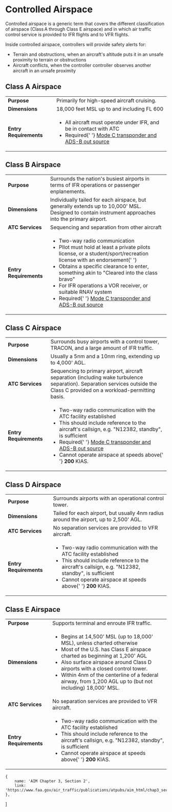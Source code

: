 

# Controlled Airspace

Controlled airspace is a generic term that covers the different classification
of airspace (Class A through Class E airspace) and in which air traffic control
service is provided to IFR flights and to VFR flights.

Inside controlled airspace, controllers will provide safety alerts for:

-   Terrain and obstructions, when an aircraft's altitude puts it in an unsafe
    proximity to terrain or obstructions
-   Aircraft conflicts, when the controller controller observes another aircraft
    in an unsafe proximity

## Class A Airspace

<table style={{ width: '100%' }}>
    <tbody>
        <tr>
            <td>
                <strong>Purpose</strong>
            </td>
            <td>Primarily for high-speed aircraft cruising.</td>
        </tr>
        <tr>
            <td>
                <strong>Dimensions</strong>
            </td>
            <td>18,000 feet MSL up to and including FL 600</td>
        </tr>
        <tr>
            <td>
                <strong>Entry Requirements</strong>
            </td>
            <td>
                <ul>
                    <li>
                        All aircraft must operate under IFR, and be in contact
                        with ATC <Reg part="91.135" />
                    </li>
                    <li>
                        Required{' '}
                        <a href="/topics/airspace/transponders">
                            Mode C transponder and ADS-B out source
                        </a>
                    </li>
                </ul>
            </td>
        </tr>
    </tbody>
</table>

## Class B Airspace

<table style={{ width: '100%' }}>
    <tbody>
        <tr>
            <td>
                <strong>Purpose</strong>
            </td>
            <td>
                Surrounds the nation's busiest airports in terms of IFR
                operations or passenger enplanements.
            </td>
        </tr>
        <tr>
            <td>
                <strong>Dimensions</strong>
            </td>
            <td>
                Individually tailed for each airspace, but generally extends up
                to 10,000' MSL. Designed to contain instrument approaches into
                the primary airport.
            </td>
        </tr>
        <tr>
            <td>
                <strong>ATC Services</strong>
            </td>
            <td>Sequencing and separation from other aircraft</td>
        </tr>
        <tr>
            <td>
                <strong>Entry Requirements</strong>
            </td>
            <td>
                <ul>
                    <li>
                        Two-way radio communication <Reg part="91.131" />
                    </li>
                    <li>
                        PIlot must hold at least a private pilots license, or a
                        student/sport/recreation license with an endorsement{' '}
                        <Reg part="91.131" />
                    </li>
                    <li>
                        Obtains a specific clearance to enter, something akin to
                        "Cleared into the class bravo" <Reg part="91.131" />
                    </li>
                    <li>
                        For IFR operations a VOR receiver, or suitable RNAV
                        system <Reg part="91.131(c)" />
                    </li>
                    <li>
                        Required{' '}
                        <a href="/topics/airspace/transponders">
                            Mode C transponder and ADS-B out source
                        </a>
                    </li>
                </ul>
            </td>
        </tr>
    </tbody>
</table>

## Class C Airspace

<table style={{ width: '100%' }}>
    <tbody>
        <tr>
            <td>
                <strong>Purpose</strong>
            </td>
            <td>
                Surrounds busy airports with a control tower, TRACON, and a
                large amount of IFR traffic.
            </td>
        </tr>
        <tr>
            <td>
                <strong>Dimensions</strong>
            </td>
            <td>Usually a 5nm and a 10nm ring, extending up to 4,000' AGL.</td>
        </tr>
        <tr>
            <td>
                <strong>ATC Services</strong>
            </td>
            <td>
                Sequencing to primary airport, aircraft separation (including
                wake turbulence separation). Separation services outside the
                Class C provided on a workload-permitting basis.
            </td>
        </tr>
        <tr>
            <td>
                <strong>Entry Requirements</strong>
            </td>
            <td>
                <ul>
                    <li>
                        Two-way radio communication with the ATC facility
                        established
                        <Reg part="91.131" />
                    </li>
                    <li>
                        This should include reference to the aircraft's
                        callsign, e.g. "N12382, standby", is sufficient
                    </li>
                    <li>
                        Required{' '}
                        <a href="/topics/airspace/transponders">
                            Mode C transponder and ADS-B out source
                        </a>
                    </li>
                    <li>
                        Cannot operate airspace at speeds above{' '}
                        <strong>200</strong> KIAS.
                    </li>
                </ul>
            </td>
        </tr>
    </tbody>
</table>

## Class D Airspace

<table style={{ width: '100%' }}>
    <tbody>
        <tr>
            <td>
                <strong>Purpose</strong>
            </td>
            <td>Surrounds airports with an operational control tower.</td>
        </tr>
        <tr>
            <td>
                <strong>Dimensions</strong>
            </td>
            <td>
                Tailed for each airport, but usually 4nm radius around the
                airport, up to 2,500' AGL.
            </td>
        </tr>
        <tr>
            <td>
                <strong>ATC Services</strong>
            </td>
            <td>No separation services are provided to VFR aircraft.</td>
        </tr>
        <tr>
            <td>
                <strong>Entry Requirements</strong>
            </td>
            <td>
                <ul>
                    <li>
                        Two-way radio communication with the ATC facility
                        established
                        <Reg part="91.131" />
                    </li>
                    <li>
                        This should include reference to the aircraft's
                        callsign, e.g. "N12382, standby", is sufficient
                    </li>
                    <li>
                        Cannot operate airspace at speeds above{' '}
                        <strong>200</strong> KIAS.
                    </li>
                </ul>
            </td>
        </tr>
    </tbody>
</table>

## Class E Airspace

<table style={{ width: '100%' }}>
    <tbody>
        <tr>
            <td>
                <strong>Purpose</strong>
            </td>
            <td>Supports terminal and enroute IFR traffic.</td>
        </tr>
        <tr>
            <td>
                <strong>Dimensions</strong>
            </td>
            <td>
                <ul>
                    <li>
                        Begins at 14,500' MSL (up to 18,000' MSL), unless
                        charted otherwise
                    </li>
                    <li>
                        Most of the U.S. has Class E airspace charted as
                        beginning at 1,200' AGL
                    </li>
                    <li>
                        Also surface airspace around Class D airports with a
                        closed control tower.
                    </li>
                    <li>
                        Within 4nm of the centerline of a federal airway, from
                        1,200 AGL up to (but not including) 18,000' MSL.
                    </li>
                </ul>
            </td>
        </tr>
        <tr>
            <td>
                <strong>ATC Services</strong>
            </td>
            <td>No separation services are provided to VFR aircraft.</td>
        </tr>
        <tr>
            <td>
                <strong>Entry Requirements</strong>
            </td>
            <td>
                <ul>
                    <li>
                        Two-way radio communication with the ATC facility
                        established
                        <Reg part="91.131" />
                    </li>
                    <li>
                        This should include reference to the aircraft's
                        callsign, e.g. "N12382, standby", is sufficient
                    </li>
                    <li>
                        Cannot operate airspace at speeds above{' '}
                        <strong>200</strong> KIAS.
                    </li>
                </ul>
            </td>
        </tr>
    </tbody>
</table>

    {
        name: 'AIM Chapter 3, Section 2',
        link: 'https://www.faa.gov/air_traffic/publications/atpubs/aim_html/chap3_section_2.html',
    },
]
